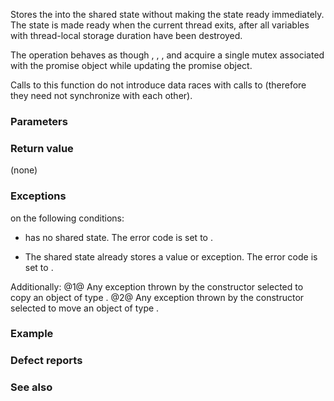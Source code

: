 {{cpp/thread/promise/title|set_value_at_thread_exit}}
{{cpp/thread/promise/navbar}}
{{dcl begin}}
{{dcl h|Main template}}
{{dcl|num=1|since=c++11|
void set_value_at_thread_exit( const R&amp; value );
}}
{{dcl|num=2|since=c++11|
void set_value_at_thread_exit( R&amp;&amp; value );
}}
{{dcl h|{{c/core|std::promise&lt;R&amp;&gt;}} specializations}}
{{dcl|num=3|since=c++11|
void set_value_at_thread_exit( R&amp; value );
}}
{{dcl h|{{c/core|std::promise&lt;void&gt;}} specialization}}
{{dcl|num=4|since=c++11|
void set_value_at_thread_exit();
}}
{{dcl end}}

Stores the {{c|value}} into the shared state without making the state ready immediately. The state is made ready when the current thread exits, after all variables with thread-local storage duration have been destroyed.

The operation behaves as though {{lc|set_value}}, {{lc|set_exception}}, {{tt|set_value_at_thread_exit}}, and {{lc|set_exception_at_thread_exit}} acquire a single mutex associated with the promise object while updating the promise object.

Calls to this function do not introduce data races with calls to {{lc|get_future}} (therefore they need not synchronize with each other).

===Parameters===
{{par begin}}
{{par|value|value to store in the shared state}}
{{par end}}

===Return value===
(none)

===Exceptions===
{{lc|std::future_error}} on the following conditions:
* {{c|*this}} has no shared state. The error code is set to {{ltt|cpp/thread/future_errc|no_state}}.
* The shared state already stores a value or exception. The error code is set to {{ltt|cpp/thread/future_errc|promise_already_satisfied}}.

Additionally:
@1@ Any exception thrown by the constructor selected to copy an object of type {{tt|R}}.
@2@ Any exception thrown by the constructor selected to move an object of type {{tt|R}}.

===Example===
{{example
|code=
#include &lt;future&gt;
#include &lt;iostream&gt;
#include &lt;thread&gt;

int main()
{
    using namespace std::chrono_literals;
    std::promise&lt;int&gt; p;
    std::future&lt;int&gt; f = p.get_future();
    std::thread([&amp;p]
    {
        std::this_thread::sleep_for(1s);
        p.set_value_at_thread_exit(9);
    }).detach();

    std::cout &lt;&lt; "Waiting... " &lt;&lt; std::flush;
    f.wait();
    std::cout &lt;&lt; "Done!\nResult is: " &lt;&lt; f.get() &lt;&lt; '\n';
}
|output=
Waiting... Done!
Result is: 9
}}

===Defect reports===
{{dr list begin}}
{{dr list item|wg=lwg|dr=2098|std=C++11|before=it was unclear which exceptions are required to be thrown|after=made clear}}
{{dr list end}}

===See also===
{{dsc begin}}
{{dsc inc|cpp/thread/promise/dsc set_value}}
{{dsc inc|cpp/thread/promise/dsc set_exception_at_thread_exit}}
{{dsc end}}

{{langlinks|de|es|fr|it|ja|pt|ru|zh}}